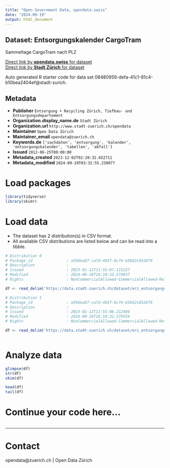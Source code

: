 ```yaml
---
title: "Open Government Data, opendata.swiss"
date: "2024-09-19"
output: html_document
---
```


## Dataset: Entsorgungskalender CargoTram

Sammeltage CargoTram nach PLZ

[Direct link by **opendata.swiss** for dataset](https://opendata.swiss/de/dataset/entsorgungskalender-cargotram2)<br>
[Direct link by **Stadt Zürich** for dataset](https://data.stadt-zuerich.ch/dataset/erz_entsorgungskalender_cargotram)

Auto generated R starter code for data set 08480959-defa-41c1-81c4-b10bea2404ef@stadt-zurich.

## Metadata

- **Publisher** `Entsorgung + Recycling Zürich, Tiefbau- und Entsorgungsdepartement`
- **Organization.display_name.de** `Stadt Zürich`
- **Organization.url** `http://www.stadt-zuerich.ch/opendata`
- **Maintainer** `Open Data Zürich`
- **Maintainer_email** `opendata@zuerich.ch`
- **Keywords.de** `['sachdaten', 'entsorgung', 'kalender', 'entsorgungskalender', 'tabellen', 'abfall']`
- **Issued** `2012-06-25T00:00:00`
- **Metadata_created** `2023-12-02T02:20:32.652711`
- **Metadata_modified** `2024-09-19T03:32:55.230077`


# Load packages

```r

library(tidyverse)
library(skimr)

```

# Load data

-   The dataset has 2 distribution(s) in CSV format.
-   All available CSV distributions are listed below and can be read into a tibble.

```r

# Distribution 0
# Package_id               : a59dea87-ca7d-465f-8c74-b3b62c652679
# Description              : 
# Issued                   : 2023-01-12T11:55:07.115227
# Modified                 : 2024-09-18T16:10:33.574037
# Rights                   : NonCommercialAllowed-CommercialAllowed-ReferenceNotRequired

df <- read_delim('https://data.stadt-zuerich.ch/dataset/erz_entsorgungskalender_cargotram/download/entsorgungskalender_cargoTram_2024.csv')

# Distribution 1
# Package_id               : a59dea87-ca7d-465f-8c74-b3b62c652679
# Description              : 
# Issued                   : 2023-01-12T11:55:06.212484
# Modified                 : 2024-09-18T16:10:32.579554
# Rights                   : NonCommercialAllowed-CommercialAllowed-ReferenceNotRequired

df <- read_delim('https://data.stadt-zuerich.ch/dataset/erz_entsorgungskalender_cargotram/download/entsorgungskalender_cargoTram_2023.csv')



```

# Analyze data

```r

glimpse(df)
str(df)
skim(df)

head(df)
tail(df)

```

# Continue your code here...

```r

```

------------------------------------------------------------------------

# Contact

opendata@zuerich.ch | Open Data Zürich
